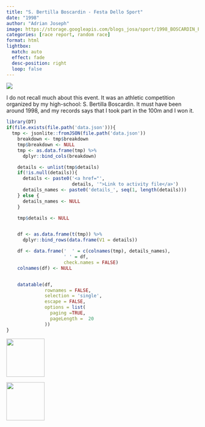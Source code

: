 ```yaml
---
title: "S. Bertilla Boscardin - Festa Dello Sport"
date: "1998"
author: "Adrian Joseph"
image: https://storage.googleapis.com/blogs_josa/sport/1998_BOSCARDIN_FESTA_DELLO_SPORT/img/01.png
categories: [race report, random race]
format: html
lightbox:
  match: auto
  effect: fade
  desc-position: right
  loop: false
---
```


![](https://storage.googleapis.com/blogs_josa/sport/1998_BOSCARDIN_FESTA_DELLO_SPORT/img/01.png)

I do not recall much about this event. It was an athletic competition organized by my high-school: S. Bertilla Boscardin. It must have been around 1998, and my records says that I took part in the 100m and I won it.

```r
library(DT)
if(file.exists(file.path('data.json'))){
  tmp <- jsonlite::fromJSON(file.path('data.json'))
    breakdown <- tmp$breakdown
    tmp$breakdown <- NULL
    tmp <- as.data.frame(tmp) %>%
      dplyr::bind_cols(breakdown)

    details <- unlist(tmp$details)
    if(!is.null(details)){
      details <- paste0('<a href="',
                        details, '">Link to activity file</a>')
      details_names <- paste0('details_', seq(1, length(details)))
    } else {
      details_names <- NULL
    }

    tmp$details <- NULL


    df <- as.data.frame(t(tmp)) %>%
      dplyr::bind_rows(data.frame(V1 = details))

    df <- data.frame('  ' = c(colnames(tmp), details_names),
                     ' ' = df,
                     check.names = FALSE)
    colnames(df) <- NULL


    datatable(df,
              rownames = FALSE,
              selection = 'single',
              escape = FALSE,
              options = list(
                paging =TRUE,
                pageLength =  20
              ))
}
```





::: {layout-ncol=4}
![](https://storage.googleapis.com/blogs_josa/sport/1998_BOSCARDIN_FESTA_DELLO_SPORT/img/01.png){ width="100" group="hi" }

![](https://storage.googleapis.com/blogs_josa/sport/1998_BOSCARDIN_FESTA_DELLO_SPORT/img/02.png){ width="100" group="hi" }


:::
